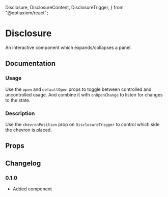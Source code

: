   Disclosure,
  DisclosureContent,
  DisclosureTrigger,
} from "@optiaxiom/react";

# Disclosure

An interactive component which expands/collapses a panel.

## Documentation

### Usage

Use the `open` and `defaultOpen` props to toggle between controlled and uncontrolled usage. And combine it with `onOpenChange` to listen for changes to the state.

<Demo component={Usage} />

### Description

Use the `chevronPosition` prop on `DisclosureTrigger` to control which side the chevron is placed.

<Demo
  meta="/chevronPosition={chevronPosition}/"
  component={ChevronPositionUsage}
/>

## Props

<PropsTable component={Disclosure} />

<PropsTable component={DisclosureTrigger} />

<PropsTable component={DisclosureContent} />

## Changelog

### 0.1.0

- Added component
